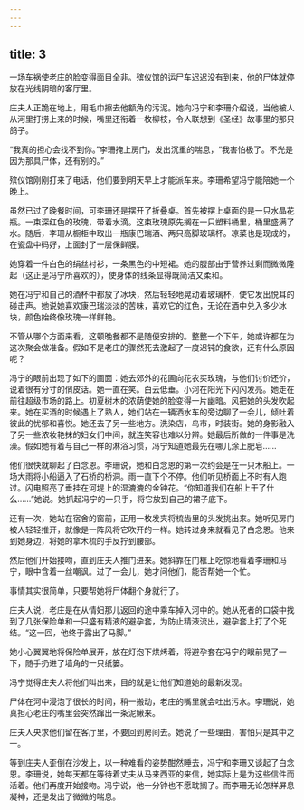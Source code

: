 ```yaml
---
---
---
```

title: 3
---




一场车祸使老庄的脸变得面目全非。殡仪馆的运尸车迟迟没有到来，他的尸体就停放在光线阴暗的客厅里。

庄夫人正跪在地上，用毛巾擦去他额角的污泥。她向冯宁和李珊介绍说，当他被人从河里打捞上来的时候，嘴里还衔着一枚柳枝，令人联想到《圣经》故事里的那只鸽子。

“我真的担心会找不到你。”李珊掩上房门，发出沉重的喘息，“我害怕极了。不光是因为那具尸体，还有别的。”

殡仪馆刚刚打来了电话，他们要到明天早上才能派车来。李珊希望冯宁能陪她一个晚上。

虽然已过了晚餐时间，可李珊还是摆开了折叠桌。首先被摆上桌面的是一只水晶花瓶。一束深红色的玫瑰，带着水滴。这束玫瑰原先搁在一只塑料桶里，桶里盛满了水。随后，李珊从橱柜中取出一瓶康巴瑞酒、两只高脚玻璃杯。凉菜也是现成的，在瓷盘中码好，上面封了一层保鲜膜。

她穿着一件白色的绢丝衬衫，一条黑色的中短裙。她的腹部由于营养过剩而微微隆起（这正是冯宁所喜欢的），使身体的线条显得既简洁又柔和。

她在冯宁和自己的酒杯中都放了冰块，然后轻轻地晃动着玻璃杯，使它发出悦耳的碰击声。她说她喜欢康巴瑞淡淡的苦味，喜欢它的红色，无论在酒中兑入多少冰块，颜色始终像玫瑰一样鲜艳。

不管从哪个方面来看，这顿晚餐都不是随便安排的。整整一个下午，她或许都在为这次聚会做准备。假如不是老庄的骤然死去激起了一度迟钝的食欲，还有什么原因呢？

冯宁的眼前出现了如下的画面：她去郊外的花圃向花农买玫瑰，与他们讨价还价，说着很有分寸的俏皮话。她一直在笑。白云低垂。小河在阳光下闪闪发亮。她走在前往超级市场的路上。初夏树木的浓荫使她的脸变得一片幽暗。风把她的头发吹起来。她在买酒的时候遇上了熟人，她们站在一辆洒水车的旁边聊了一会儿，倾吐着彼此的忧郁和喜悦。她还去了另一些地方。洗染店，鸟市，时装街。她的身影融入了另一些浓妆艳抹的妇女们中间，就连笑容也难以分辨。她最后所做的一件事是洗澡。假如她有着与自己一样的淋浴习惯，冯宁知道她最先在哪儿涂上肥皂……

他们很快就聊起了白念恩。李珊说，她和白念恩的第一次约会是在一只木船上。一场大雨将小船逼入了石桥的桥洞。雨一直下个不停。他们听见桥面上不时有人跑过。闪电照亮了垂挂在河堤上的湿漉漉的金钟花。“你知道我们在船上干了什么……”她说。她抓起冯宁的一只手，将它放到自己的裙子底下。

还有一次，她站在宿舍的窗前，正用一枚发夹将梳齿里的头发挑出来。她听见房门被人轻轻推开，就像是一阵风将它吹开的一样。她转过身来就看见了白念恩。他来到她身边，将她的拿木梳的手反拧到腰部。

然后他们开始接吻，直到庄夫人推门进来。她斜靠在门框上吃惊地看着李珊和冯宁，眼中含着一丝嘲讽。过了一会儿，她才问他们，能否帮她一个忙。

事情其实很简单，只要帮她将尸体翻个身就行了。

庄夫人说，老庄是在从情妇那儿返回的途中乘车掉入河中的。她从死者的口袋中找到了几张保险单和一只盛有精液的避孕套，为防止精液流出，避孕套上打了个死结。“这一回，他终于露出了马脚。”

她小心翼翼地将保险单展开，放在灯泡下烘烤着，将避孕套在冯宁的眼前晃了一下，随手扔进了墙角的一只纸篓。

冯宁觉得庄夫人将他们叫出来，目的就是让他们知道她的最新发现。

尸体在河中浸泡了很长的时间，稍一搬动，老庄的嘴里就会吐出污水。李珊说，她真担心老庄的嘴里会突然蹿出一条泥鳅来。

庄夫人央求他们留在客厅里，不要回到房间去。她说了一些理由，害怕只是其中之一。

等到庄夫人歪倒在沙发上，以一种难看的姿势酣然睡去，冯宁和李珊又谈起了白念恩。李珊说，她每天都在等待着丈夫从马来西亚的来信，她实际上是为这些信件而活着。他们再度开始接吻。冯宁说，他一分钟也不愿耽搁了。而李珊无论怎样屏息凝神，还是发出了微微的喘息。